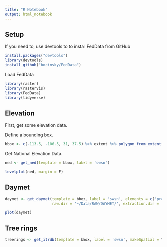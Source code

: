 ```yaml
---
title: "R Notebook"
output: html_notebook
---
```

## Setup
If you need to, use devtools to to install FedData from GitHub
```r
install.packages("devtools")
library(devtools)
install_github("bocinsky/FedData")
```

Load FedData
```r
library(raster)
library(rasterVis)
library(FedData)
library(tidyverse)
```

## Elevation
First, get some elevation data.

Define a bounding box.
```r
bbox <- c(-113.5, -106.5, 31, 37.5) %>% extent %>% polygon_from_extent(proj4string = '+proj=longlat +ellps=WGS84')
```

Get National Elevation Data.
```r
ned <- get_ned(template = bbox, label = 'swsn')
```

```r
levelplot(ned, margin = F)
```
## Daymet

```r
daymet <- get_daymet(template = bbox, label = 'swsn', elements = c('prcp','tmin','tmax'), years = 1980:2015,
                     raw.dir = '~/Data/RAW/DAYMET/', extraction.dir = 'Data/Daymet/')
```

```r
plot(daymet)
```


## Tree rings
```r
treerings <- get_itrdb(template = bbox, label = 'swsn', makeSpatial = T)
```

